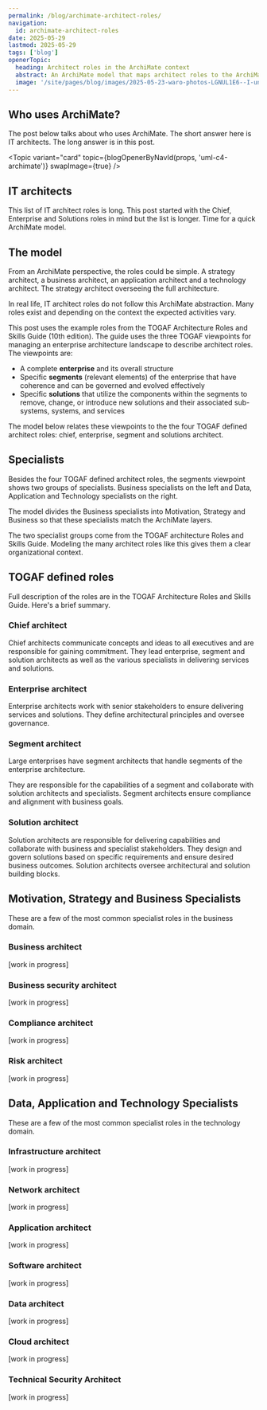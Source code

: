 ```yaml
---
permalink: /blog/archimate-architect-roles/
navigation:
  id: archimate-architect-roles
date: 2025-05-29
lastmod: 2025-05-29
tags: ['blog']
openerTopic:
  heading: Architect roles in the ArchiMate context
  abstract: An ArchiMate model that maps architect roles to the ArchiMate framework layers.
  image: '/site/pages/blog/images/2025-05-23-waro-photos-LGNUL1E6--I-unsplash.jpg'
---
```



## Who uses ArchiMate?

The post below talks about who uses ArchiMate. The short answer here is IT
architects. The long answer is in this post.

<Topic variant="card" topic={blogOpenerByNavId(props, 'uml-c4-archimate')} swapImage={true} />

## IT architects

This list of IT architect roles is long. This post started with the Chief,
Enterprise and Solutions roles in mind but the list is longer. Time for a quick
ArchiMate model.

## The model

From an ArchiMate perspective, the roles could be simple. A strategy architect, a
business architect, an application architect and a technology architect. The
strategy architect overseeing the full architecture.

In real life, IT architect roles do not follow this ArchiMate abstraction. Many
roles exist and depending on the context the expected activities vary.

This post uses the example roles from the TOGAF Architecture Roles and Skills
Guide (10th edition). The guide uses the three TOGAF viewpoints for managing an
enterprise architecture landscape to describe architect roles. The viewpoints
are:

- A complete **enterprise** and its overall structure
- Specific **segments** (relevant elements) of the enterprise that have
  coherence and can be governed and evolved effectively
- Specific **solutions** that utilize the components within the segments to
  remove, change, or introduce new solutions and their associated sub-systems,
  systems, and services

The model below relates these viewpoints to the the four TOGAF defined architect
roles: chief, enterprise, segment and solutions architect.

<Diagram src="/site/pages/blog/images-architecture/archimate-architect-roles.svg" width="60rem" />

## Specialists

Besides the four TOGAF defined architect roles, the segments viewpoint shows two
groups of specialists. Business specialists on the left and Data, Application
and Technology specialists on the right.

The model divides the Business specialists into Motivation, Strategy and
Business so that these specialists match the ArchiMate layers.

The two specialist groups come from the TOGAF architecture Roles and Skills
Guide. Modeling the many architect roles like this gives them a clear
organizational context.

## TOGAF defined roles

Full description of the roles are in the TOGAF Architecture Roles and Skills
Guide. Here's a brief summary.

### Chief architect

Chief architects communicate concepts and ideas to all executives and are
responsible for gaining commitment. They lead enterprise, segment and solution
architects as well as the various specialists in delivering services and
solutions.

### Enterprise architect

Enterprise architects work with senior stakeholders to ensure delivering
services and solutions. They define architectural principles and oversee governance.

### Segment architect

Large enterprises have segment architects that handle segments of the enterprise
architecture.

They are responsible for the capabilities of a segment and collaborate with
solution architects and specialists. Segment architects ensure compliance and
alignment with business goals.

### Solution architect

Solution architects are responsible for delivering capabilities and collaborate
with business and specialist stakeholders. They design and govern solutions
based on specific requirements and ensure desired business outcomes. Solution
architects oversee architectural and solution building blocks.

##  Motivation, Strategy and Business Specialists

These are a few of the most common specialist roles in the business domain.

### Business architect

[work in progress]

### Business security architect

[work in progress]

### Compliance architect

[work in progress]

### Risk architect

[work in progress]

##  Data, Application and Technology Specialists

These are a few of the most common specialist roles in the technology domain.

### Infrastructure architect

[work in progress]

### Network architect

[work in progress]

### Application architect

[work in progress]

### Software architect

[work in progress]

### Data architect

[work in progress]

### Cloud architect

[work in progress]

### Technical Security Architect

[work in progress]
